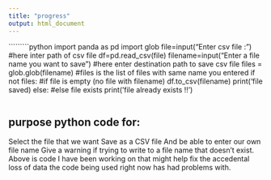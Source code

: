 ```yaml
---
title: "progress"
output: html_document
---
```


`````````python
import panda as pd
import glob
file=input("Enter csv file : ") #here inter path of csv file
df=pd.read_csv(file)
filename=input("Enter a file name you want to save") #here enter destination path to save csv file
files = glob.glob(filename) #files is the list of files with same name you entered
if not files: #if file is empty (no file with filename)
df.to_csv(filename)
print('file saved)
else: #else file exists
print('file already exists !!')

```
```

## purpose python code for:

Select the file that we want 
Save as a CSV file 
And be able to enter our own file name
Give a warning if trying to write to a file name that doesn’t exist.
Above is code I have been working on that might help fix the accedental loss of data the code being used right now has had problems with. 

